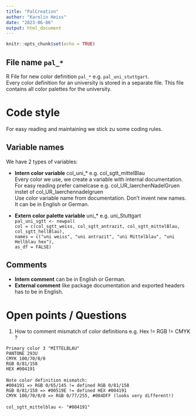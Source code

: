---
title: "PalCreation"
author: "Karolin Heiss"
date: "2023-06-06"
output: html_document
---

```{r setup, include=FALSE}
knitr::opts_chunk$set(echo = TRUE)
```
## File name `pal_*`
R File for new color definition `pal_*` e.g. `pal_uni_stuttgart`.<br> 
Every color definition for an university is stored in a separate file. This file  contains all color palettes for the university.

# Code style
For easy reading and maintaining we stick zu some coding rules.

## Variable names 
We have 2 types of variables:<br>

- **Intern color variable** col_uni_* e.g. col_sgtt_mittelBlau<br>
Every color we use, we create a variable with internal documentation. For easy reading prefer camelcase e.g. col_UR_laerchenNadelGruen instet of col_UR_laerchennadelgruen<br>
Use color variable name from documentation. Don't invent new names. It can be in English or German.

- **Extern color palette variable** uni_* e.g. uni_Stuttgart<br>
`pal_uni_sgtt <- newpal(`<br>
`col = c(col_sgtt_weiss, col_sgtt_antrazit, col_sgtt_mittelBlau, col_sgtt_hellBlau),`<br>
`names = c("uni weiss", "uni antrazit", "uni Mittelblau", "uni Hellblau hex"),`<br>
`as_df = FALSE)`

## Comments
- **Intern comment** can be in English or German.  
- **External comment** like package documentation and exported headers has to be in English.

# Open points / Questions
1. How to comment mismatch of color definitions e.g. Hex != RGB != CMYK ?

`Primary color 3 "MITTELBLAU"`<br>
`PANTONE 293U`<br>
`CMYK 100/70/0/0`<br>
`RGB 0/81/158`<br>
`HEX #004191`<br>
<br>
`Note color definition mismatch:`<br>
`#004191 => RGB 0/65/145 != defined RGB 0/81/158`<br>
`RGB 0/81/158 => #00519E != defined HEX #004191`<br>
`CMYK 100/70/0/0 => RGB 0/77/255, #004DFF (looks very different!)`<br>
<br>
`col_sgtt_mittelblau <- "#004191"`




